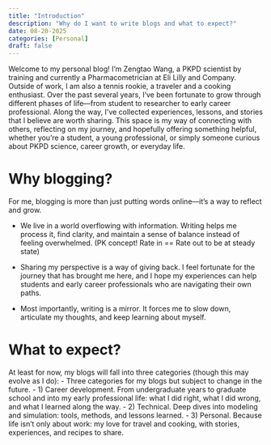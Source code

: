 ```yaml
---
title: "Introduction"
description: "Why do I want to write blogs and what to expect?"
date: 08-20-2025
categories: [Personal]
draft: false
---
```


Welcome to my personal blog! I’m Zengtao Wang, a PKPD scientist by training and currently a Pharmacometrician at Eli Lilly and Company. Outside of work, I am also a tennis rookie, a traveler and a cooking enthusiast. Over the past several years, I’ve been fortunate to grow through different phases of life—from student to researcher to early career professional. Along the way, I’ve collected experiences, lessons, and stories that I believe are worth sharing. This space is my way of connecting with others, reflecting on my journey, and hopefully offering something helpful, whether you’re a student, a young professional, or simply someone curious about PKPD science, career growth, or everyday life.

# Why blogging?

For me, blogging is more than just putting words online—it’s a way to reflect and grow.

-   We live in a world overflowing with information. Writing helps me process it, find clarity, and maintain a sense of balance instead of feeling overwhelmed. (PK concept! Rate in == Rate out to be at steady state)

-   Sharing my perspective is a way of giving back. I feel fortunate for the journey that has brought me here, and I hope my experiences can help students and early career professionals who are navigating their own paths.

-   Most importantly, writing is a mirror. It forces me to slow down, articulate my thoughts, and keep learning about myself.

# What to expect?

At least for now, my blogs will fall into three categories (though this may evolve as I do): - Three categories for my blogs but subject to change in the future. - 1) Career development. From undergraduate years to graduate school and into my early professional life: what I did right, what I did wrong, and what I learned along the way. - 2) Technical. Deep dives into modeling and simulation: tools, methods, and lessons learned. - 3) Personal. Because life isn’t only about work: my love for travel and cooking, with stories, experiences, and recipes to share.
